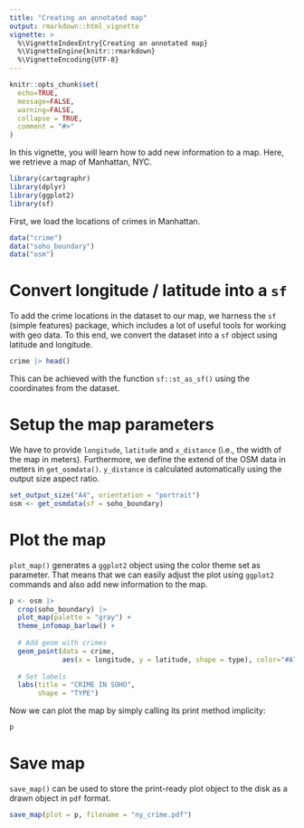 ```yaml
---
title: "Creating an annotated map"
output: rmarkdown::html_vignette
vignette: >
  %\VignetteIndexEntry{Creating an annotated map}
  %\VignetteEngine{knitr::rmarkdown}
  %\VignetteEncoding{UTF-8}
---
```


```r
knitr::opts_chunk$set(
  echo=TRUE,
  message=FALSE,
  warning=FALSE,
  collapse = TRUE,
  comment = "#>"
)
```

In this vignette, you will learn how to add new information to a map. Here, we retrieve a map of Manhattan, NYC. 


```r
library(cartographr)
library(dplyr)
library(ggplot2)
library(sf)
```

First, we load the locations of crimes in Manhattan. 


```r
data("crime") 
data("soho_boundary") 
data("osm")
```

# Convert longitude / latitude into a `sf`

To add the crime locations in the dataset to our map, we harness the `sf` (simple features) package, which includes a lot of useful tools for working with geo data. To this end, we convert the dataset into a `sf` object using latitude and longitude.  

```r
crime |> head()
```

This can be achieved with the function `sf::st_as_sf()` using the coordinates from the dataset. 

# Setup the map parameters

We have to provide `longitude`, `latitude` and `x_distance` (i.e., the width of the map in meters). Furthermore, we define the extend of the OSM data in meters in `get_osmdata()`. `y_distance` is calculated automatically using the output size aspect ratio. 

```r
set_output_size("A4", orientation = "portrait")
osm <- get_osmdata(sf = soho_boundary)
```

# Plot the map

`plot_map()` generates a `ggplot2` object using the color theme set as parameter. That means that we can easily adjust the plot using `ggplot2` commands and also add new information to the map.

```r
p <- osm |> 
  crop(soho_boundary) |> 
  plot_map(palette = "gray") +
  theme_infomap_barlow() + 
  
  # Add geom with crimes
  geom_point(data = crime,
             aes(x = longitude, y = latitude, shape = type), color="#A72424", size=2) + 
  
  # Set labels
  labs(title = "CRIME IN SOHO",
       shape = "TYPE")
```

Now we can plot the map by simply calling its print method implicity:

```r
p
```

# Save map

`save_map()` can be used to store the print-ready plot object to the disk as a drawn object in `pdf` format. 

```r
save_map(plot = p, filename = "ny_crime.pdf")
```
